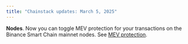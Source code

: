 ```yaml
---
title: "Chainstack updates: March 5, 2025"
---
```

**Nodes**. Now you can toggle MEV protection for your transactions on the Binance Smart Chain mainnet nodes. See [MEV protection](/docs/mev-protection).
